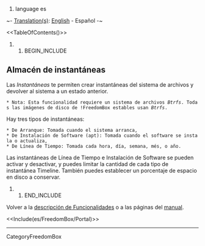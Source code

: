 #language es

~- [[DebianWiki/EditorGuide#translation|Translation(s)]]: [[FreedomBox/Manual/Snapshots|English]] - Español -~

<<TableOfContents()>>

## BEGIN_INCLUDE

== Almacén de instantáneas ==

Las ''Instantáneas'' te permiten crear instantáneas del sistema de archivos y devolver al sistema a un estado anterior.

 * Nota: Esta funcionalidad requiere un sistema de archivos ''Btrfs''. Todas las imágenes de disco de !FreedomBox estables usan ''Btrfs''.

{{attachment:FreedomBox/Manual/Snapshots/snapshots_v2.png|Instantáneas|width=800}}


Hay tres tipos de instantáneas:
 * De Arranque: Tomada cuando el sistema arranca,
 * De Instalación de Software (apt): Tomada cuando el software se instala o actualiza,
 * De Línea de Tiempo: Tomada cada hora, día, semana, més, o año.

Las instantáneas de Línea de Tiempo e Instalación de Software se pueden activar y desactivar, y puedes limitar la cantidad de cada tipo de instantánea Timeline. También puedes establecer un porcentaje de espacio en disco a conservar.


## END_INCLUDE

Volver a la [[es/FreedomBox/Features|descripción de Funcionalidades]] o a las páginas del [[es/FreedomBox/Manual|manual]].


<<Include(es/FreedomBox/Portal)>>

----
CategoryFreedomBox
